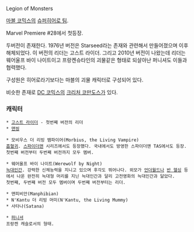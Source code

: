 Legion of Monsters

[[마블 코믹스]]의 [[슈퍼히어로 팀]].

Marvel Premiere #28에서 첫등장.

두버전이 존재한다. 1976년 버전은 Starseed라는 존재와 관련해서 만들어졌으며 이후 해체되었다. 이 버전의 리더는 고스트 라이더. 그리고 2010년 버전이 나왔는데 리더는 웨어울프 바이 나이트이고 프랑켄슈타인의 괴물같은 형태로 되살아난 퍼니셔도 이들과 협력했다.

구성원은 히어로라기보다는 마블의 괴물 캐릭터로 구성되어 있다.

비슷한 존재로 [[DC 코믹스]]의 [[크리처 코만도스]]가 있다.

=== 캐릭터 ===
 * [[고스트 라이더]] - 첫번째 버전의 리더
 * [[맨씽]]

 * 모비우스 더 리빙 뱀파이어(Morbius, the Living Vampire)
 [[흡혈귀]]. [[스파이더맨]] 시리즈에서도 등장했다. 국내에서도 방영한 스파이더맨 TAS에서도 등장.
 첫번째 버전부터 두번째 버전까지 모두 멤버.

 * 웨어울프 바이 나이트(Werewolf by Night)
 [[늑대인간]]. 강력한 신체능력을 지니고 있으며 후각도 뛰어나다. 외모가 [[언더월드]]나 [[반 헬싱]] 등에서 나온 완전히 늑대형 머리를 지닌 늑대인간과 달리 고전영화의 늑대인간과 닮았다.
 첫번째, 두번째 버전 모두 멤버이며 두번째 버전부터는 리더.

 * 맨피비안(Manphibian)
 * N'Kantu 더 리빙 머미(N'Kantu, the Living Mummy)
 * 사타나(Satana)

 * [[퍼니셔]]
 프랑켄 캐슬로서의 형태.
